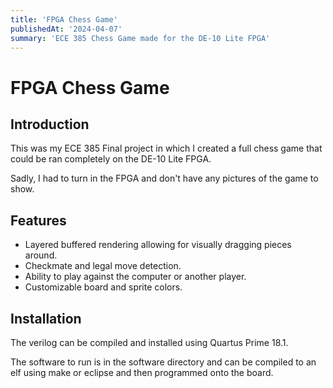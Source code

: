 ```yaml
---
title: 'FPGA Chess Game'
publishedAt: '2024-04-07'
summary: 'ECE 385 Chess Game made for the DE-10 Lite FPGA'
---
```


# FPGA Chess Game

## Introduction

This was my ECE 385 Final project in which I created a full chess game that could be ran completely on the DE-10 Lite FPGA.

Sadly, I had to turn in the FPGA and don't have any pictures of the game to show.

## Features

- Layered buffered rendering allowing for visually dragging pieces around.
- Checkmate and legal move detection.
- Ability to play against the computer or another player.
- Customizable board and sprite colors.

## Installation

The verilog can be compiled and installed using Quartus Prime 18.1.

The software to run is in the software directory and can be compiled to an elf using make or eclipse and then programmed onto the board.
